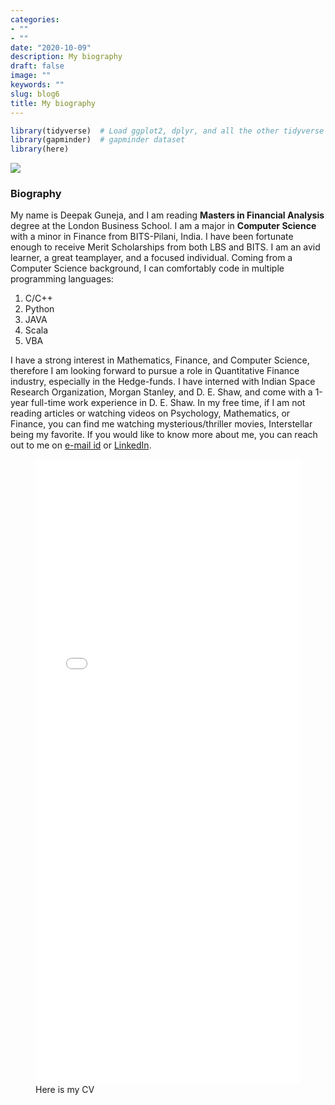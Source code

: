 ```yaml
---
categories:
- ""
- ""
date: "2020-10-09"
description: My biography
draft: false
image: ""
keywords: ""
slug: blog6
title: My biography
---
```



```r
library(tidyverse)  # Load ggplot2, dplyr, and all the other tidyverse packages
library(gapminder)  # gapminder dataset
library(here)
```

![](../blogs/biography_img_bg.jpg)

### Biography

My name is Deepak Guneja, and I am reading **Masters in Financial Analysis** degree at the London Business School. I am a major in **Computer Science** with a minor in Finance from BITS-Pilani, India. I have been fortunate enough to receive Merit Scholarships from both LBS and BITS. I am an avid learner, a great teamplayer, and a focused individual. Coming from a Computer Science background, I can comfortably code in multiple programming languages:\

1. C/C++
2. Python
3. JAVA
4. Scala
5. VBA

I have a strong interest in Mathematics, Finance, and Computer Science, therefore I am looking forward to pursue a role in Quantitative Finance industry, especially in the Hedge-funds. I have interned with Indian Space Research Organization, Morgan Stanley, and D. E. Shaw, and come with a 1-year full-time work experience in D. E. Shaw. In my free time, if I am not reading articles or watching videos on Psychology, Mathematics, or Finance, you can find me watching mysterious/thriller movies, Interstellar being my favorite. If you would like to know more about me, you can reach out to me on [e-mail id](mailto:dguneja.mfa2021@london.edu) or [LinkedIn](https://www.linkedin.com/in/deepak-guneja/).

![Here is my CV](../DeepakGuneja-CV.pdf){width=100% height=1000}



